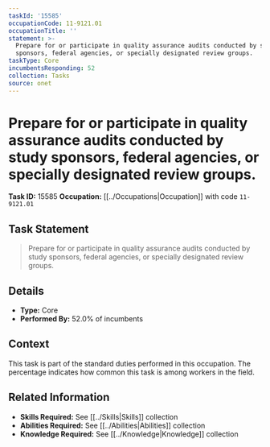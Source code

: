 ```yaml
---
taskId: '15585'
occupationCode: 11-9121.01
occupationTitle: ''
statement: >-
  Prepare for or participate in quality assurance audits conducted by study
  sponsors, federal agencies, or specially designated review groups.
taskType: Core
incumbentsResponding: 52
collection: Tasks
source: onet
---
```

# Prepare for or participate in quality assurance audits conducted by study sponsors, federal agencies, or specially designated review groups.

**Task ID:** 15585
**Occupation:** [[../Occupations|Occupation]] with code `11-9121.01`

## Task Statement

> Prepare for or participate in quality assurance audits conducted by study sponsors, federal agencies, or specially designated review groups.

## Details

- **Type:** Core
- **Performed By:** 52.0% of incumbents

## Context

This task is part of the standard duties performed in this occupation. The percentage indicates how common this task is among workers in the field.

## Related Information

- **Skills Required:** See [[../Skills|Skills]] collection
- **Abilities Required:** See [[../Abilities|Abilities]] collection
- **Knowledge Required:** See [[../Knowledge|Knowledge]] collection
